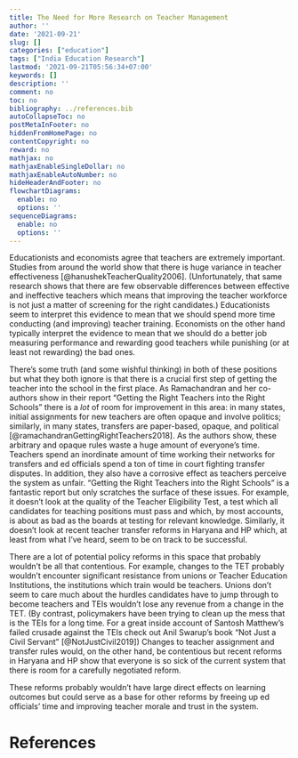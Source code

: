---
title: The Need for More Research on Teacher Management
author: ''
date: '2021-09-21'
slug: []
categories: ["education"]
tags: ["India Education Research"]
lastmod: '2021-09-21T05:56:34+07:00'
keywords: []
description: ''
comment: no
toc: no
bibliography: ../references.bib
autoCollapseToc: no
postMetaInFooter: no
hiddenFromHomePage: no
contentCopyright: no
reward: no
mathjax: no
mathjaxEnableSingleDollar: no
mathjaxEnableAutoNumber: no
hideHeaderAndFooter: no
flowchartDiagrams:
  enable: no
  options: ''
sequenceDiagrams:
  enable: no
  options: ''
---

Educationists and economists agree that teachers are extremely important. Studies from around the world show that there is huge variance in teacher effectiveness [@hanushekTeacherQuality2006].  (Unfortunately, that same research shows that there are few observable differences between effective and ineffective teachers which means that improving the teacher workforce is not just a matter of screening for the right candidates.) Educationists seem to interpret this evidence to mean that we should spend more time conducting (and improving) teacher training.  Economists on the other hand typically interpret the evidence to mean that we should do a better job measuring performance and rewarding good teachers while punishing (or at least not rewarding) the bad ones. 

There's some truth (and some wishful thinking) in both of these positions but what they both ignore is that there is a crucial first step of getting the teacher into the school in the first place. As Ramachandran and her co-authors show in their report “Getting the Right Teachers into the Right Schools” there is a *lot* of room for improvement in this area: in many states, initial assignments for new teachers are often opaque and involve politics; similarly, in many states, transfers are paper-based, opaque, and political [@ramachandranGettingRightTeachers2018].  As the authors show, these arbitrary and opaque rules waste a huge amount of everyone’s time. Teachers spend an inordinate amount of time working their networks for transfers and ed officials spend a ton of time in court fighting transfer disputes. 
In addition, they also have a corrosive effect as teachers perceive the system as unfair. 
“Getting the Right Teachers into the Right Schools” is a fantastic report but only scratches the surface of these issues. For example, it doesn’t look at the quality of the Teacher Eligibility Test, a test which all candidates for teaching positions must pass and which, by most accounts, is about as bad as the boards at testing for relevant knowledge. Similarly, it doesn’t look at recent teacher transfer reforms in Haryana and HP which, at least from what I’ve heard, seem to be on track to be successful.

There are a lot of potential policy reforms in this space that probably wouldn’t be all that contentious. For example, changes to the TET probably wouldn’t encounter significant resistance from unions or Teacher Education Institutions, the institutions which train would be teachers. Unions don't seem to care much about the hurdles candidates have to jump through to become teachers and TEIs wouldn't lose any revenue from a change in the TET. (By contrast, policymakers have been trying to clean up the mess that is the TEIs for a long time. For a great inside account of Santosh Matthew’s failed crusade against the TEIs check out Anil Swarup’s book “Not Just a Civil Servant” [@NotJustCivil2019]) Changes to teacher assignment and transfer rules would, on the other hand, be contentious but recent reforms in Haryana and HP show that everyone is so sick of the current system that there is room for a carefully negotiated reform. 

These reforms probably wouldn’t have large direct effects on learning outcomes but could serve as a base for other reforms by freeing up ed officials’ time and improving teacher morale and trust in the system.

# References


